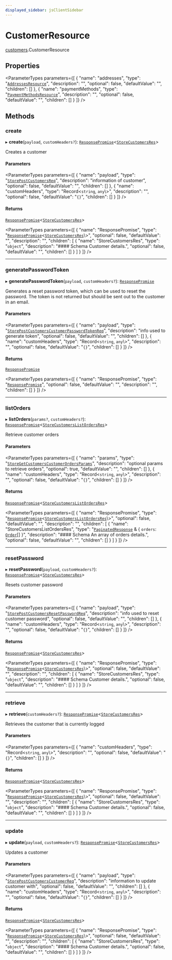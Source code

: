 ```yaml
---
displayed_sidebar: jsClientSidebar
---
```



# CustomerResource

[customers](../../modules/customers.mdx).CustomerResource

## Properties

<ParameterTypes parameters={[
  {
    "name": "addresses",
    "type": "[`AddressesResource`](../../addresses/classes/addresses.AddressesResource.mdx)",
    "description": "",
    "optional": false,
    "defaultValue": "",
    "children": []
  },
  {
    "name": "paymentMethods",
    "type": "[`PaymentMethodsResource`](../../payment_methods/classes/payment_methods.PaymentMethodsResource.mdx)",
    "description": "",
    "optional": false,
    "defaultValue": "",
    "children": []
  }
]} />

## Methods

### create

▸ **create**(`payload`, `customHeaders?`): [`ResponsePromise`](../../swaps/modules/swaps.internal.mdx#responsepromise)<[`StoreCustomersRes`](../../internal/modules/admin_discounts.internal.internal.mdx#storecustomersres)\>

Creates a customer

#### Parameters

<ParameterTypes parameters={[
  {
    "name": "payload",
    "type": "[`StorePostCustomersReq`](../../internal/classes/admin_discounts.internal.internal.StorePostCustomersReq.mdx)",
    "description": "information of customer",
    "optional": false,
    "defaultValue": "",
    "children": []
  },
  {
    "name": "customHeaders",
    "type": "Record<`string`, `any`\\>",
    "description": "",
    "optional": false,
    "defaultValue": "`{}`",
    "children": []
  }
]} />

#### Returns

[`ResponsePromise`](../../swaps/modules/swaps.internal.mdx#responsepromise)<[`StoreCustomersRes`](../../internal/modules/admin_discounts.internal.internal.mdx#storecustomersres)\>

<ParameterTypes parameters={[
  {
    "name": "ResponsePromise",
    "type": "[`ResponsePromise`](../../swaps/modules/swaps.internal.mdx#responsepromise)<[`StoreCustomersRes`](../../internal/modules/admin_discounts.internal.internal.mdx#storecustomersres)\\>",
    "optional": false,
    "defaultValue": "",
    "description": "",
    "children": [
      {
        "name": "StoreCustomersRes",
        "type": "`object`",
        "description": "#### Schema Customer details.",
        "optional": false,
        "defaultValue": "",
        "children": []
      }
    ]
  }
]} />

___

### generatePasswordToken

▸ **generatePasswordToken**(`payload`, `customHeaders?`): [`ResponsePromise`](../../swaps/modules/swaps.internal.mdx#responsepromise)

Generates a reset password token, which can be used to reset the password.
The token is not returned but should be sent out to the customer in an email.

#### Parameters

<ParameterTypes parameters={[
  {
    "name": "payload",
    "type": "[`StorePostCustomersCustomerPasswordTokenReq`](../../internal/classes/admin_discounts.internal.internal.StorePostCustomersCustomerPasswordTokenReq.mdx)",
    "description": "info used to generate token",
    "optional": false,
    "defaultValue": "",
    "children": []
  },
  {
    "name": "customHeaders",
    "type": "Record<`string`, `any`\\>",
    "description": "",
    "optional": false,
    "defaultValue": "`{}`",
    "children": []
  }
]} />

#### Returns

[`ResponsePromise`](../../swaps/modules/swaps.internal.mdx#responsepromise)

<ParameterTypes parameters={[
  {
    "name": "ResponsePromise",
    "type": "[`ResponsePromise`](../../swaps/modules/swaps.internal.mdx#responsepromise)",
    "optional": false,
    "defaultValue": "",
    "description": "",
    "children": []
  }
]} />

___

### listOrders

▸ **listOrders**(`params?`, `customHeaders?`): [`ResponsePromise`](../../swaps/modules/swaps.internal.mdx#responsepromise)<[`StoreCustomersListOrdersRes`](../../internal/modules/admin_discounts.internal.internal.mdx#storecustomerslistordersres)\>

Retrieve customer orders

#### Parameters

<ParameterTypes parameters={[
  {
    "name": "params",
    "type": "[`StoreGetCustomersCustomerOrdersParams`](../../internal/classes/admin_discounts.internal.internal.StoreGetCustomersCustomerOrdersParams.mdx)",
    "description": "optional params to retrieve orders",
    "optional": true,
    "defaultValue": "",
    "children": []
  },
  {
    "name": "customHeaders",
    "type": "Record<`string`, `any`\\>",
    "description": "",
    "optional": false,
    "defaultValue": "`{}`",
    "children": []
  }
]} />

#### Returns

[`ResponsePromise`](../../swaps/modules/swaps.internal.mdx#responsepromise)<[`StoreCustomersListOrdersRes`](../../internal/modules/admin_discounts.internal.internal.mdx#storecustomerslistordersres)\>

<ParameterTypes parameters={[
  {
    "name": "ResponsePromise",
    "type": "[`ResponsePromise`](../../swaps/modules/swaps.internal.mdx#responsepromise)<[`StoreCustomersListOrdersRes`](../../internal/modules/admin_discounts.internal.internal.mdx#storecustomerslistordersres)\\>",
    "optional": false,
    "defaultValue": "",
    "description": "",
    "children": [
      {
        "name": "StoreCustomersListOrdersRes",
        "type": "[`PaginatedResponse`](../../admin_batch_jobs/modules/admin_batch_jobs.internal.mdx#paginatedresponse) & { `orders`: [`Order`](../../internal/classes/admin_collections.internal.Order.mdx)[]  }",
        "description": "#### Schema An array of orders details.",
        "optional": false,
        "defaultValue": "",
        "children": []
      }
    ]
  }
]} />

___

### resetPassword

▸ **resetPassword**(`payload`, `customHeaders?`): [`ResponsePromise`](../../swaps/modules/swaps.internal.mdx#responsepromise)<[`StoreCustomersRes`](../../internal/modules/admin_discounts.internal.internal.mdx#storecustomersres)\>

Resets customer password

#### Parameters

<ParameterTypes parameters={[
  {
    "name": "payload",
    "type": "[`StorePostCustomersResetPasswordReq`](../../internal/classes/admin_discounts.internal.internal.StorePostCustomersResetPasswordReq.mdx)",
    "description": "info used to reset customer password",
    "optional": false,
    "defaultValue": "",
    "children": []
  },
  {
    "name": "customHeaders",
    "type": "Record<`string`, `any`\\>",
    "description": "",
    "optional": false,
    "defaultValue": "`{}`",
    "children": []
  }
]} />

#### Returns

[`ResponsePromise`](../../swaps/modules/swaps.internal.mdx#responsepromise)<[`StoreCustomersRes`](../../internal/modules/admin_discounts.internal.internal.mdx#storecustomersres)\>

<ParameterTypes parameters={[
  {
    "name": "ResponsePromise",
    "type": "[`ResponsePromise`](../../swaps/modules/swaps.internal.mdx#responsepromise)<[`StoreCustomersRes`](../../internal/modules/admin_discounts.internal.internal.mdx#storecustomersres)\\>",
    "optional": false,
    "defaultValue": "",
    "description": "",
    "children": [
      {
        "name": "StoreCustomersRes",
        "type": "`object`",
        "description": "#### Schema Customer details.",
        "optional": false,
        "defaultValue": "",
        "children": []
      }
    ]
  }
]} />

___

### retrieve

▸ **retrieve**(`customHeaders?`): [`ResponsePromise`](../../swaps/modules/swaps.internal.mdx#responsepromise)<[`StoreCustomersRes`](../../internal/modules/admin_discounts.internal.internal.mdx#storecustomersres)\>

Retrieves the customer that is currently logged

#### Parameters

<ParameterTypes parameters={[
  {
    "name": "customHeaders",
    "type": "Record<`string`, `any`\\>",
    "description": "",
    "optional": false,
    "defaultValue": "`{}`",
    "children": []
  }
]} />

#### Returns

[`ResponsePromise`](../../swaps/modules/swaps.internal.mdx#responsepromise)<[`StoreCustomersRes`](../../internal/modules/admin_discounts.internal.internal.mdx#storecustomersres)\>

<ParameterTypes parameters={[
  {
    "name": "ResponsePromise",
    "type": "[`ResponsePromise`](../../swaps/modules/swaps.internal.mdx#responsepromise)<[`StoreCustomersRes`](../../internal/modules/admin_discounts.internal.internal.mdx#storecustomersres)\\>",
    "optional": false,
    "defaultValue": "",
    "description": "",
    "children": [
      {
        "name": "StoreCustomersRes",
        "type": "`object`",
        "description": "#### Schema Customer details.",
        "optional": false,
        "defaultValue": "",
        "children": []
      }
    ]
  }
]} />

___

### update

▸ **update**(`payload`, `customHeaders?`): [`ResponsePromise`](../../swaps/modules/swaps.internal.mdx#responsepromise)<[`StoreCustomersRes`](../../internal/modules/admin_discounts.internal.internal.mdx#storecustomersres)\>

Updates a customer

#### Parameters

<ParameterTypes parameters={[
  {
    "name": "payload",
    "type": "[`StorePostCustomersCustomerReq`](../../internal/classes/admin_discounts.internal.internal.StorePostCustomersCustomerReq.mdx)",
    "description": "information to update customer with",
    "optional": false,
    "defaultValue": "",
    "children": []
  },
  {
    "name": "customHeaders",
    "type": "Record<`string`, `any`\\>",
    "description": "",
    "optional": false,
    "defaultValue": "`{}`",
    "children": []
  }
]} />

#### Returns

[`ResponsePromise`](../../swaps/modules/swaps.internal.mdx#responsepromise)<[`StoreCustomersRes`](../../internal/modules/admin_discounts.internal.internal.mdx#storecustomersres)\>

<ParameterTypes parameters={[
  {
    "name": "ResponsePromise",
    "type": "[`ResponsePromise`](../../swaps/modules/swaps.internal.mdx#responsepromise)<[`StoreCustomersRes`](../../internal/modules/admin_discounts.internal.internal.mdx#storecustomersres)\\>",
    "optional": false,
    "defaultValue": "",
    "description": "",
    "children": [
      {
        "name": "StoreCustomersRes",
        "type": "`object`",
        "description": "#### Schema Customer details.",
        "optional": false,
        "defaultValue": "",
        "children": []
      }
    ]
  }
]} />
